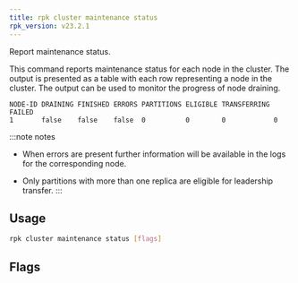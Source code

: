 ```yaml
---
title: rpk cluster maintenance status
rpk_version: v23.2.1
---
```


<head>
  <meta name="title" content="rpk cluster maintenance status | Redpanda Docs" />
  <meta name="description" content="rpk cluster maintenance status" />
  <link rel="canonical" href="https://docs.redpanda.com/docs/reference/rpk/rpk-cluster/rpk-cluster-maintenance-status/" />
</head>

Report maintenance status.

This command reports maintenance status for each node in the cluster. The output
is presented as a table with each row representing a node in the cluster. The
output can be used to monitor the progress of node draining.

```
NODE-ID DRAINING FINISHED ERRORS PARTITIONS ELIGIBLE TRANSFERRING FAILED
1       false    false    false  0          0        0            0
```

<!--
[cols=",",]
|===
|Field |Description
|Node-id |The node ID.
|Draining |`true` if the node is actively draining leadership.
|Finished |Leadership draining has completed.
|Errors |Errors have been encountered while draining.
|Partitions |Number of partitions whose leadership has moved.
|Eligible |Number of partitions with leadership eligible to move.
|Transferring |Current active number of leadership transfers.
|Failed |Number of failed leadership transfers.
|===

-->

:::note notes
- When errors are present further information will be available in the logs
  for the corresponding node.

- Only partitions with more than one replica are eligible for leadership
  transfer.
:::

## Usage

```bash
rpk cluster maintenance status [flags]
```

## Flags

<!--
[cols=",,",]
|===
|*Value* |*Type* |*Description*

|-h, --help |- |Help for status.

|--config |string |Redpanda or rpk config file; default search paths are
~/.config/rpk/rpk.yaml, $PWD, and /etc/redpanda/`redpanda.yaml`.

|-X, --config-opt |stringArray |Override rpk configuration settings; '-X
help' for detail or '-X list' for terser detail.

|--profile |string |rpk profile to use.

|-v, --verbose |- |Enable verbose logging.
|===

-->
